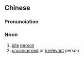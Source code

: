 {{also|闲人}}
==Chinese==
{{zh-forms|s=闲人|t2=閑人}}

===Pronunciation===
{{zh-pron
|m=xiánrén
|c=haan4 jan4
|mn=qz:ûiⁿ-lâng/xm,zz:êng-lâng
|cat=n
}}

===Noun===
{{zh-noun}}

# [[idle]] [[person]]
# [[unconcerned]] or [[irrelevant]] person
#: {{zh-x|閒人 止步|authorised access only}}